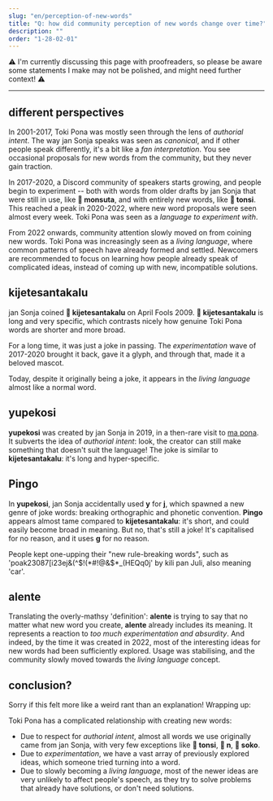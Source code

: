 ```yaml
---
slug: "en/perception-of-new-words"
title: "Q: how did community perception of new words change over time?"
description: ""
order: "1-28-02-01"
---
```



⚠ I'm currently discussing this page with proofreaders, so please be aware some statements I make may not be polished, and might need further context! ⚠

***

## different perspectives

In 2001-2017, Toki Pona was mostly seen through the lens of *authorial intent*. The way jan Sonja speaks was seen as *canonical*, and if other people speak differently, it's a bit like a *fan interpretation*. You see occasional proposals for new words from the community, but they never gain traction.

In 2017-2020, a Discord community of speakers starts growing, and people begin to experiment -- both with words from older drafts by jan Sonja that were still in use, like **󱥽 monsuta**, and with entirely new words, like **󱥾 tonsi**. This reached a peak in 2020-2022, where new word proposals were seen almost every week. Toki Pona was seen as a *language to experiment with*.

From 2022 onwards, community attention slowly moved on from coining new words. Toki Pona was increasingly seen as a *living language*, where common patterns of speech have already formed and settled. Newcomers are recommended to focus on learning how people already speak of complicated ideas, instead of coming up with new, incompatible solutions.

## kijetesantakalu

<List>
  <Word sl="kijetesantakalu" m="raccoon; raccoon-like animal, like a cacomistle, red panda, kinkajou (75%)" />
</List>

jan Sonja coined **󱦀 kijetesantakalu** on April Fools 2009. **󱦀 kijetesantakalu** is long and very specific, which contrasts nicely how genuine Toki Pona words are shorter and more broad.

For a long time, it was just a joke in passing. The *experimentation* wave of 2017-2020 brought it back, gave it a glyph, and through that, made it a beloved mascot.

Today, despite it originally being a joke, it appears in the *living language* almost like a normal word.

## yupekosi

<List>
  <Word sp=" " sl="yupekosi" m="to behave like George Lucas and revise your old creative works and actually make them worse (13%)" />
</List>

**yupekosi** was created by jan Sonja in 2019, in a then-rare visit to [ma pona](https://discord.gg/6zkugJFU4x). It subverts the idea of *authorial intent*: look, the creator can still make something that doesn't suit the language! The joke is similar to **kijetesantakalu**: it's long and hyper-specific.

## Pingo

<List>
  <Word sp=" " sl="Pingo" m="car (0-5%)" />
</List>

In **yupekosi**, jan Sonja accidentally used **y** for **j**, which spawned a new genre of joke words: breaking orthographic and phonetic convention. **Pingo** appears almost tame compared to **kijetesantakalu**: it's short, and could easily become broad in meaning. But no, that's still a joke! It's capitalised for no reason, and it uses **g** for no reason.

People kept one-upping their "new rule-breaking words", such as 'poak23087[i23ej&(^$!(*#!@&$*_(HEQq0j' by kili pan Juli, also meaning 'car'.

## alente

<List>
  <Word sp=" " sl="alente" m="the set of concepts expressed by established toki pona words, subtracted from the set of every possible concept, such that every concept not already expressed by an existing toki pona word is expressed (0-5%)" />
</List>

Translating the overly-mathsy 'definition': **alente** is trying to say that no matter what new word you create, **alente** already includes its meaning. It represents a reaction to *too much experimentation and absurdity*. And indeed, by the time it was created in 2022, most of the interesting ideas for new words had been sufficiently explored. Usage was stabilising, and the community slowly moved towards the *living language* concept.

## conclusion?

Sorry if this felt more like a weird rant than an explanation! Wrapping up:

Toki Pona has a complicated relationship with creating new words:
* Due to respect for *authorial intent*, almost all words we use originally came from jan Sonja, with very few exceptions like **󱥾 tonsi**, **󱦆 n**, **󱦁 soko**.
* Due to *experimentation*, we have a vast array of previously explored ideas, which someone tried turning into a word.
* Due to slowly becoming a *living language*, most of the newer ideas are very unlikely to affect people's speech, as they try to solve problems that already have solutions, or don't need solutions.
